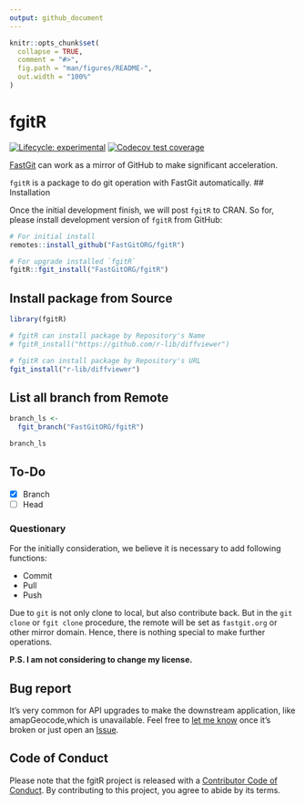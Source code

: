 ```yaml
---
output: github_document
---
```


<!-- README.md is generated from README.Rmd. Please edit that file -->

```r
knitr::opts_chunk$set(
  collapse = TRUE,
  comment = "#>",
  fig.path = "man/figures/README-",
  out.width = "100%"
)
```

# fgitR

<!-- badges: start -->
[![Lifecycle: experimental](https://img.shields.io/badge/lifecycle-experimental-orange.svg)](https://lifecycle.r-lib.org/articles/stages.html#experimental)
[![Codecov test coverage](https://codecov.io/gh/FastGitORG/fgitR/branch/main/graph/badge.svg)](https://codecov.io/gh/FastGitORG/fgitR?branch=main)
<!-- badges: end -->

[FastGit](https://doc.fastgit.org/) can work as a mirror of GitHub to make significant acceleration.

`fgitR` is a package to do git operation with FastGit automatically.
## Installation

Once the initial development finish, we will post `fgitR` to CRAN.
So for, please install development version of `fgitR` from GitHub:
<!-- You can install the released version of fgitR from [CRAN](https://CRAN.R-project.org) with: -->

``` r
# For initial install
remotes::install_github("FastGitORG/fgitR")

# For upgrade installed `fgitR`
fgitR::fgit_install("FastGitORG/fgitR")
```

## Install package from Source

```r
library(fgitR)

# fgitR can install package by Repository's Name
# fgitR_install("https://github.com/r-lib/diffviewer")

# fgitR can install package by Repository's URL
fgit_install("r-lib/diffviewer")
```

## List all branch from Remote

```r
branch_ls <-
  fgit_branch("FastGitORG/fgitR")

branch_ls
```

## To-Do

- [X] Branch
- [ ] Head

### Questionary

For the initially consideration, we believe it is necessary to add following functions:

- Commit
- Pull
- Push

Due to `git` is not only clone to local, but also contribute back. But in the `git clone` or `fgit clone` procedure, the remote will be set as `fastgit.org` or other mirror domain. Hence, there is nothing special to make further operations.

**P.S. I am not considering to change my license.**

## Bug report

It's very common for API upgrades to make the downstream application, like amapGeocode,which is unavailable. Feel free to [let me know](mailto://chenhan28@gmail.com) once it's broken or just open an <a class="github-button" href="https://github.com/FastGitORG/fgitR/issues" data-color-scheme="no-preference: light; light: light; dark: dark;" data-size="large" aria-label="Issue FastGitORG/fgitR on GitHub">Issue</a>.

## Code of Conduct

Please note that the fgitR project is released with a [Contributor Code of Conduct](https://contributor-covenant.org/version/2/0/CODE_OF_CONDUCT.html). By contributing to this project, you agree to abide by its terms.
